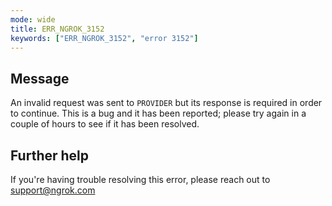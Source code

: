 ```yaml
---
mode: wide
title: ERR_NGROK_3152
keywords: ["ERR_NGROK_3152", "error 3152"]
---
```


## Message

An invalid request was sent to `PROVIDER` but its response is required in order to continue. This is a bug and it has been reported; please try again in a couple of hours to see if it has been resolved.

## Further help

If you're having trouble resolving this error, please reach out to [support@ngrok.com](mailto:support@ngrok.com?subject=Help%20with%20ERR_NGROK_3152)
